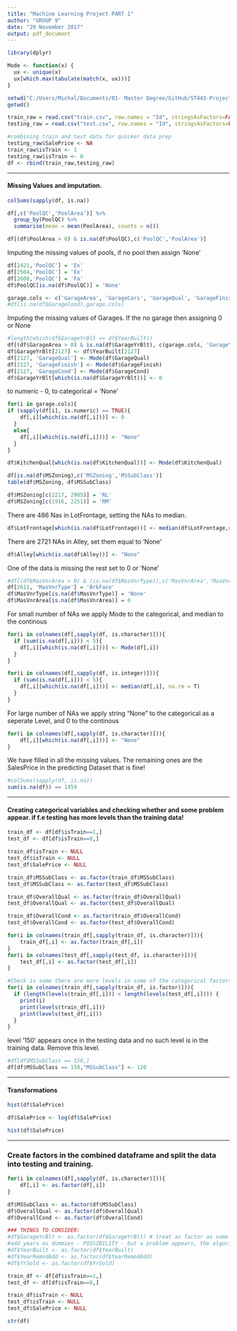```yaml
---
title: "Machine Learning Project PART 1"
author: "GROUP 9"
date: "29 November 2017"
output: pdf_document
---
```

```r
library(dplyr)
```

```r
Mode <- function(x) {
  ux <- unique(x)
  ux[which.max(tabulate(match(x, ux)))]
}

```

```r
setwd("C:/Users/Michal/Documents/01- Master Degree/GitHub/ST443-Project-group9/Housing price data")
getwd()
```

```r
train_raw = read.csv("train.csv", row.names = "Id", stringsAsFactors=FALSE)
testing_raw = read.csv("test.csv", row.names = "Id", stringsAsFactors=FALSE)
```

```r
#combining train and test data for quicker data prep
testing_raw$SalePrice <- NA
train_raw$isTrain <- 1
testing_raw$isTrain <- 0
df <- rbind(train_raw,testing_raw)
```

---

#### Missing Values and imputation.

```r
colSums(sapply(df, is.na))
```

```r
df[,c('PoolQC','PoolArea')] %>%
  group_by(PoolQC) %>%
  summarise(mean = mean(PoolArea), counts = n()) 
```

```r
df[(df$PoolArea > 0) & is.na(df$PoolQC),c('PoolQC','PoolArea')]
```

Imputing the missing values of pools, if no pool then assign 'None'
```r
df[2421,'PoolQC'] = 'Ex'
df[2504,'PoolQC'] = 'Ex'
df[2600,'PoolQC'] = 'Fa'
df$PoolQC[is.na(df$PoolQC)] = 'None'
```

```r
garage.cols <- c('GarageArea', 'GarageCars', 'GarageQual', 'GarageFinish', 'GarageCond', 'GarageType')
#df[is.na(df$GarageCond),garage.cols]
```

Imputing the missing values of Garages. If the no garage  then assigning 0 or None
```r
#length(which(df$GarageYrBlt == df$YearBuilt))
df[(df$GarageArea > 0) & is.na(df$GarageYrBlt), c(garage.cols, 'GarageYrBlt')]
df$GarageYrBlt[2127] <- df$YearBuilt[2127]
df[2127, 'GarageQual'] <- Mode(df$GarageQual)
df[2127, 'GarageFinish'] <- Mode(df$GarageFinish)
df[2127, 'GarageCond'] <- Mode(df$GarageCond)
df$GarageYrBlt[which(is.na(df$GarageYrBlt))] <- 0
```

to numeric - 0, to categorical = 'None'
```r
for(i in garage.cols){
if (sapply(df[i], is.numeric) == TRUE){
    df[,i][which(is.na(df[,i]))] <- 0
  }
  else{
    df[,i][which(is.na(df[,i]))] <- "None"
  }
}
```

```r
df$KitchenQual[which(is.na(df$KitchenQual))] <- Mode(df$KitchenQual)
```

```r
df[is.na(df$MSZoning),c('MSZoning','MSSubClass')]
table(df$MSZoning, df$MSSubClass)
```
```r
df$MSZoning[c(2217, 2905)] = 'RL'
df$MSZoning[c(1916, 2251)] = 'RM'
```

There are 486 Nas in LotFrontage, setting the NAs to median.

```r
df$LotFrontage[which(is.na(df$LotFrontage))] <- median(df$LotFrontage,na.rm = T)
```

There are 2721 NAs in Alley, set them equal to 'None'
```r
df$Alley[which(is.na(df$Alley))] <- "None"
```

One of the data is missing the rest set to 0 or 'None'
```r
#df[(df$MasVnrArea > 0) & (is.na(df$MasVnrType)),c('MasVnrArea','MasVnrType')]
df[2611, 'MasVnrType'] = 'BrkFace'
df$MasVnrType[is.na(df$MasVnrType)] = 'None'
df$MasVnrArea[is.na(df$MasVnrArea)] = 0
```

For small number of NAs we apply Mode to the categorical, and median to the continous
```r
for(i in colnames(df[,sapply(df, is.character)])){
  if (sum(is.na(df[,i])) < 5){
    df[,i][which(is.na(df[,i]))] <- Mode(df[,i])
  }
}

for(i in colnames(df[,sapply(df, is.integer)])){
  if (sum(is.na(df[,i])) < 5){
    df[,i][which(is.na(df[,i]))] <- median(df[,i], na.rm = T)
  }
}
```

For large number of NAs we apply string "None" to the categorical as a seperate Level, and 0 to the continous
```r
for(i in colnames(df[,sapply(df, is.character)])){
    df[,i][which(is.na(df[,i]))] <- "None"
}
```

We have filled in all the missing values. 
The remaining ones are the SalesPrice in the predicting Dataset that is fine!
```r
#colSums(sapply(df, is.na))
sum(is.na(df)) == 1459
```

---

#### Creating categorical variables and checking whether and some problem appear. if f.e testing has more levels than the training data!

```r
train_df <- df[df$isTrain==1,]
test_df <- df[df$isTrain==0,]

train_df$isTrain <- NULL
test_df$isTrain <- NULL
test_df$SalePrice <- NULL
```

```r
train_df$MSSubClass <- as.factor(train_df$MSSubClass)
test_df$MSSubClass <- as.factor(test_df$MSSubClass)

train_df$OverallQual <- as.factor(train_df$OverallQual)
test_df$OverallQual <- as.factor(test_df$OverallQual)

train_df$OverallCond <- as.factor(train_df$OverallCond)
test_df$OverallCond <- as.factor(test_df$OverallCond)
```

```r
for(i in colnames(train_df[,sapply(train_df, is.character)])){
    train_df[,i] <- as.factor(train_df[,i])
}
for(i in colnames(test_df[,sapply(test_df, is.character)])){
    test_df[,i] <- as.factor(test_df[,i])
}
```

```r
#Check is some there are more levels in some of the categorical factors in the testing compared to the training
for(i in colnames(train_df[,sapply(train_df, is.factor)])){
  if (length(levels(train_df[,i])) < length(levels(test_df[,i]))) {
    print(i)
    print(levels(train_df[,i]))
    print(levels(test_df[,i]))
  }
}
```
level '150' appears once in the testing data and no such level is in the training data. Remove this level.
```r
#df[df$MSSubClass == 150,] 
df[df$MSSubClass == 150,"MSSubClass"] <- 120
```

---

#### Transformations

```r
hist(df$SalePrice)
```
```r
df$SalePrice <- log(df$SalePrice)
```

```r
hist(df$SalePrice)
```

---

### Create factors in the combined dataframe and split the data into testing and training.

```r
for(i in colnames(df[,sapply(df, is.character)])){
    df[,i] <- as.factor(df[,i])
}

df$MSSubClass <- as.factor(df$MSSubClass)
df$OverallQual <- as.factor(df$OverallQual)
df$OverallCond <- as.factor(df$OverallCond)

### THINGS TO CONSIDER:
#df$GarageYrBlt <- as.factor(df$GarageYrBlt) # treat as factor as some of them are '0'
#add years as dummies - POSSIBILITY - but a problem appears, the algorithms cannot treat categorical varibles with more than 55levels
#df$YearBuilt <- as.factor(df$YearBuilt)
#df$YearRemodAdd <- as.factor(df$YearRemodAdd)
#df$YrSold <- as.factor(df$YrSold)
```


```r
train_df <- df[df$isTrain==1,]
test_df <- df[df$isTrain==0,]

train_df$isTrain <- NULL
test_df$isTrain <- NULL
test_df$SalePrice <- NULL
```

```r
str(df)
```



